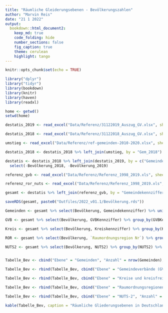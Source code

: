 ```yaml
---
title: "Räumliche Gleiderungsebenen - Bevölkerungszahlen"
author: "Marvin Reis"
date: "21 1 2022"
output:
  bookdown::html_document2:
    keep_md: true
    code_folding: hide
    number_sections: false
    fig_caption: true
    theme: cerulean
    highlight: tango
---
```


```r
knitr::opts_chunk$set(echo = TRUE)
```

```r
library("dplyr")
library("tidyr")
library(bookdown)
library(knitr)
library(haven)
library(readxl)

home <- getwd()
setwd(home)

destatis_2019 <- read_excel("Data/Referenz/31122019_Auszug_GV.xlsx", sheet = "Onlineprodukt_Gemeinden_311219") %>% mutate(Gemeindekennziffer = as.numeric(paste0(...3,...4,...5,...7)), Kreiskennziffer = as.numeric(paste0(...3,...4,...5)), Bevölkerung_2019 = as.numeric(...10), Gemeindename = ...8) %>% filter(Bevölkerung_2019 != is.na(NA)) %>% select(Gemeindekennziffer, Kreiskennziffer, Bevölkerung_2019, Gemeindename)

destatis_2018 <- read_excel("Data/Referenz/31122018_Auszug_GV.xlsx", sheet = "Onlineprodukt_Gemeinden_311218") %>% mutate(Gem_2018 = as.numeric(paste0(...3,...4,...5,...7)), Kreiskennziffer = as.numeric(paste0(...3,...4,...5)), Bevölkerung_2018 = as.numeric(...10)) %>% filter(Bevölkerung_2018 != is.na(NA)) %>% select(Gem_2018, Kreiskennziffer, Bevölkerung_2018)

umstieg <- read_excel("Data/Referenz/ref-gemeinden-2010-2020.xlsx", sheet = "2018-2019") %>% select(Gem_2018, Gem_2019)

destatis_2018 <- destatis_2018 %>% left_join(umstieg, by = "Gem_2018") %>% group_by(Gem_2019) %>% mutate(Bevölkerung_2018 = sum(Bevölkerung_2018)) %>% ungroup() %>% select(-Gem_2018) %>% unique() %>% rename(Gemeindekennziffer = Gem_2019)

destatis <- destatis_2018 %>% left_join(destatis_2019, by = c("Gemeindekennziffer", "Kreiskennziffer")) %>% unique() %>% filter(Bevölkerung_2019 != is.na(NA)) %>% mutate(Bevölkerung = round((Bevölkerung_2018 + Bevölkerung_2019)/2)) %>%
  select(-Bevölkerung_2018, -Bevölkerung_2019)

referenz_gvb <- read_excel("Data/Referenz/Referenz_1998_2019.xls", sheet = "Gemeinden-GVB") %>% rename(GVBKennziffer = gvb19, Gemeindekennziffer = gem19) %>% select(GVBKennziffer, Gemeindekennziffer)

referenz_ror_nuts <- read_excel("Data/Referenz/Referenz_1998_2019.xls", sheet = "KRS") %>% rename(Kreiskennziffer = krs19, `Raumordnungsregion Nr` = ROR11) %>% select(`Raumordnungsregion Nr`, Kreiskennziffer, NUTS2)

gesamt <- destatis %>% left_join(referenz_gvb, by = "Gemeindekennziffer") %>% left_join(referenz_ror_nuts, by = "Kreiskennziffer") %>% unique() %>% select(-Gemeindename)

saveRDS(gesamt, paste0("Outfiles/2022_v01.1/Bevölkerung.rds"))
```


```r
Gemeinden <- gesamt %>% select(Bevölkerung, Gemeindekennziffer) %>% unique() %>% filter(Bevölkerung > 0)

GVB <- gesamt %>% select(Bevölkerung, GVBKennziffer) %>% group_by(GVBKennziffer) %>% mutate(Bevölkerung = sum(Bevölkerung)) %>% ungroup() %>% unique() %>% filter(Bevölkerung > 0)

Kreis <- gesamt %>% select(Bevölkerung, Kreiskennziffer) %>% group_by(Kreiskennziffer) %>% mutate(Bevölkerung = sum(Bevölkerung)) %>% ungroup() %>% unique() %>% filter(Bevölkerung > 0)

ROR <- gesamt %>% select(Bevölkerung, `Raumordnungsregion Nr`) %>% group_by(`Raumordnungsregion Nr`) %>% mutate(Bevölkerung = sum(Bevölkerung)) %>% ungroup() %>% unique() %>% filter(Bevölkerung > 0)

NUTS2 <- gesamt %>% select(Bevölkerung, NUTS2) %>% group_by(NUTS2) %>% mutate(Bevölkerung = sum(Bevölkerung)) %>% ungroup() %>% unique() %>% filter(Bevölkerung > 0)


Tabelle_Bev <- cbind("Ebene" = "Gemeinden", "Anzahl" = nrow(Gemeinden), "Mittlere Bevölkerungszahl" = round(mean(Gemeinden$Bevölkerung)), "Minimum" = round(min(Gemeinden$Bevölkerung)), "Maximum" = round(max(Gemeinden$Bevölkerung)))

Tabelle_Bev <- rbind(Tabelle_Bev, cbind("Ebene" = "Gemeindeverbände (GVB)", "Anzahl" = nrow(GVB), "Mittlere Bevölkerungszahl" = round(mean(GVB$Bevölkerung)), "Minimum" = round(min(GVB$Bevölkerung)), "Maximum" = round(max(GVB$Bevölkerung))))

Tabelle_Bev <- rbind(Tabelle_Bev, cbind("Ebene" = "Kreise und kreisfreie Städte (Kreise)", "Anzahl" = nrow(Kreis), "Mittlere Bevölkerungszahl" = round(mean(Kreis$Bevölkerung)), "Minimum" = round(min(Kreis$Bevölkerung)), "Maximum" = round(max(Kreis$Bevölkerung))))

Tabelle_Bev <- rbind(Tabelle_Bev, cbind("Ebene" = "Raumordnungsregionen (ROR)", "Anzahl" = nrow(ROR), "Mittlere Bevölkerungszahl" = round(mean(ROR$Bevölkerung)), "Minimum" = round(min(ROR$Bevölkerung)), "Maximum" = round(max(ROR$Bevölkerung))))

Tabelle_Bev <- rbind(Tabelle_Bev, cbind("Ebene" = "NUTS-2", "Anzahl" = nrow(NUTS2), "Mittlere Bevölkerungszahl" = round(mean(NUTS2$Bevölkerung)), "Minimum" = round(min(NUTS2$Bevölkerung)), "Maximum" = round(max(NUTS2$Bevölkerung))))

kable(Tabelle_Bev, caption = "Räumliche Gliederungsebenen in Deutschland und ihre Bevölkerungszahlen")
```